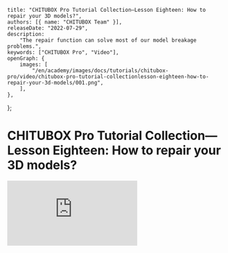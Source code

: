 	title: "CHITUBOX Pro Tutorial Collection—Lesson Eighteen: How to repair your 3D models?",
	authors: [{ name: "CHITUBOX Team" }],
	releaseDate: "2022-07-29",
	description:
		"The repair function can solve most of our model breakage problems.",
	keywords: ["CHITUBOX Pro", "Video"],
	openGraph: {
		images: [
			"/en/academy/images/docs/tutorials/chitubox-pro/video/chitubox-pro-tutorial-collectionlesson-eighteen-how-to-repair-your-3d-models/001.png",
		],
	},
};

# CHITUBOX Pro Tutorial Collection—Lesson Eighteen: How to repair your 3D models?

<YouTubeVideoContainer>
	<iframe
		src="https://www.youtube.com/embed/mZT66ibA_no"
		scrolling="no"
		border="0"
		frameborder="no"
		framespacing="0"
		allowfullscreen="true"
	></iframe>
</YouTubeVideoContainer>
